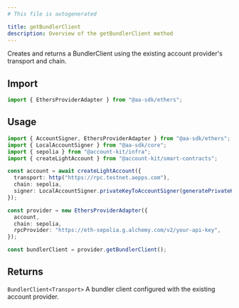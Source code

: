 ```yaml
---
# This file is autogenerated

title: getBundlerClient
description: Overview of the getBundlerClient method
---
```



Creates and returns a BundlerClient using the existing account provider's transport and chain.

## Import

```ts
import { EthersProviderAdapter } from "@aa-sdk/ethers";
```

## Usage

```ts
import { AccountSigner, EthersProviderAdapter } from "@aa-sdk/ethers";
import { LocalAccountSigner } from "@aa-sdk/core";
import { sepolia } from "@account-kit/infra";
import { createLightAccount } from "@account-kit/smart-contracts";

const account = await createLightAccount({
  transport: http("https://rpc.testnet.aepps.com"),
  chain: sepolia,
  signer: LocalAccountSigner.privateKeyToAccountSigner(generatePrivateKey()),
});

const provider = new EthersProviderAdapter({
  account,
  chain: sepolia,
  rpcProvider: "https://eth-sepolia.g.alchemy.com/v2/your-api-key",
});

const bundlerClient = provider.getBundlerClient();
```

## Returns

`BundlerClient<Transport>`
A bundler client configured with the existing account provider.
